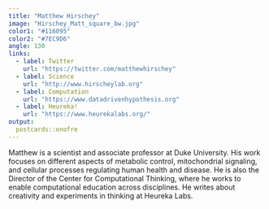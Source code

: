 ```yaml
---
title: "Matthew Hirschey"
image: "Hirschey_Matt_square_bw.jpg"
color1: "#116095"
color2: "#7EC9D6"
angle: 130
links:
  - label: Twitter
    url: "https://twitter.com/matthewhirschey"
  - label: Science
    url: "http://www.hirscheylab.org"
  - label: Computation
    url: "https://www.datadrivenhypothesis.org"
  - label: Heureka!
    url: "https://www.heurekalabs.org/"
output:
  postcards::onofre
---
```

 
Matthew is a scientist and associate professor at Duke University. His work focuses on different aspects of metabolic control, mitochondrial signaling, and cellular processes regulating human health and disease. He is also the Director of the Center for Computational Thinking, where he works to enable computational education across disciplines. He writes about creativity and experiments in thinking at Heureka Labs.
